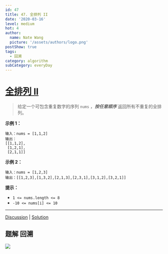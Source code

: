 ```yaml
---
id: 47
title: 47. 全排列 II
date: '2020-03-16'
level: medium
hot: 4
author:
  name: Nate Wang
  picture: '/assets/authors/logo.png'
postShow: true
tags:
  - 回溯
category: algorithm
subCategory: everyDay
---
```




# [全排列 II](https://leetcode-cn.com/problems/permutations-ii/description/)

> 给定一个可包含重复数字的序列 `nums` ，***按任意顺序*** 返回所有不重复的全排列。

**示例 1：**

```
输入：nums = [1,1,2]
输出：
[[1,1,2],
 [1,2,1],
 [2,1,1]]
```

**示例 2：**

```
输入：nums = [1,2,3]
输出：[[1,2,3],[1,3,2],[2,1,3],[2,3,1],[3,1,2],[3,2,1]]
```

 

**提示：**

- `1 <= nums.length <= 8`
- `-10 <= nums[i] <= 10`

------

[Discussion](https://leetcode-cn.com/problems/permutations-ii/comments/) | [Solution](https://leetcode-cn.com/problems/permutations-ii/solution/)

## 题解 回溯



![](/Users/wangbaoqi/个人资源/图片素材搜集/博客/algorithm/backTracking/全排列2.svg)



```js
```

